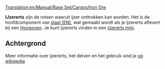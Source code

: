 [[Translation:en/Manual/Base Set/Cargos/Iron Ore]]

{{en/Manual/Base Set/Cargos/Cargo|name=IJzererts
|image=en/Manual/Base Set/Cargos/IronOre.png
|geproduceerd=[[en/Manual/Base Set/Industries/Iron Ore Mine]]
|geaccepteerd=[[en/Manual/Base Set/Industries/Steel Mill]]
}}

'''IJzererts''' zijn de rotsen waaruit ijzer onttrokken kan worden. Het is de hoofdcomponent van [[en/Manual/Base Set/Cargos/Steel|staal (EN)]], wat gemaakt wordt als je ijzererts aflevert bij een [[en/Manual/Base Set/Industries/Steel Mill|Hoogoven]]. Je kunt ijzererts vinden in een [[en/Manual/Base Set/Industries/Iron Ore Mine|ijzererts mijn]].

==Achtergrond==
Meer informatie over ijzererts, het delven en het gebruik vind je [https://www.wikipedia.org/wiki/Nl:IJzererts op wikipedia]